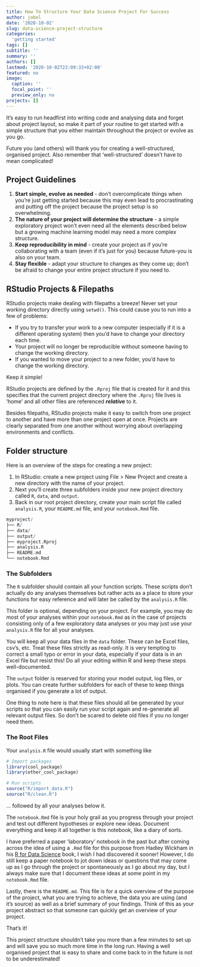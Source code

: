 ```yaml
---
title: How To Structure Your Data Science Project For Success
author: jobel
date: '2020-10-02'
slug: data-science-project-structure
categories:
  'getting started'
tags: []
subtitle: ''
summary: ''
authors: []
lastmod: '2020-10-02T23:09:33+02:00'
featured: no
image:
  caption: ''
  focal_point: ''
  preview_only: no
projects: []
---
```


It's easy to run headfirst into writing code and analysing data and forget about project layout, so make it part of your routine to get started with a simple structure that you either maintain throughout the project or evolve as you go.

Future you (and others) will thank you for creating a well-structured, organised project. Also remember that 'well-structured' doesn't have to mean complicated!

## Project Guidelines

1. **Start simple, evolve as needed** - don't overcomplicate things when you're just getting started because this may even lead to procrastinating and putting off the project because the project setup is so overwhelming.
2. **The nature of your project will determine the structure** - a simple exploratory project won't even need all the elements described below but a growing machine learning model may need a more complex structure.
3. **Keep reproducibility in mind** - create your project as if you're collaborating with a team (even if it's just for you) because future-you is also on your team.
4. **Stay flexible** - adapt your structure to changes as they come up; don't be afraid to change your entire project structure if you need to.

## RStudio Projects & Filepaths

RStudio projects make dealing with filepaths a breeze! Never set your working directory directly using `setwd()`. This could cause you to run into a few of problems:

- If you try to transfer your work to a new computer (especially if it is a different operating system) then you'd have to change your directory each time.
- Your project will no longer be reproducible without someone having to change the working directory.
- If you wanted to move your project to a new folder, you'd have to change the working directory.

Keep it simple! 

RStudio projects are defined by the `.Rproj` file that is created for it and this specifies that the current project directory where the `.Rproj` file lives is 'home' and all other files are referenced ***relative*** to it. 

Besides filepaths, RStudio projects make it easy to switch from one project to another and have more than one project open at once. Projects are clearly separated from one another without worrying about overlapping environments and conflicts.

## Folder structure

Here is an overview of the steps for creating a new project:

1. In RStudio: create a new project using File > New Project and create a new directory with the name of your project.
2. Next you'll create three subfolders inside your new project directory called `R`, `data`, and `output`.
3. Back in our root project directory, create your main script file called `analysis.R`, your `README.md` file, and your `notebook.Rmd` file.

```r
myproject/
├── R/
├── data/
├── output/
├── myproject.Rproj
├── analysis.R
├── README.md
└── notebook.Rmd
```

### The Subfolders

The `R` subfolder should contain all your function scripts. These scripts don't actually do any analyses themselves but rather acts as a place to store your functions for easy reference and will later be called by the `analysis.R` file. 

This folder is optional, depending on your project. For example, you may do most of your analyses within your `notebook.Rmd` as in the case of projects consisting only of a few exploratory data analyses or you may just use your `analysis.R` file for all your analyses.

You will keep all your data files in the `data` folder. These can be Excel files, csv's, etc. Treat these files strictly as read-only. It is very tempting to correct a small typo or error in your data, especially if your data is in an Excel file but resist this! Do all your editing within R and keep these steps well-documented. 

The `output` folder is reserved for storing your model output, log files, or plots. You can create further subfolders for each of these to keep things organised if you generate a lot of output. 

One thing to note here is that these files should all be generated by your scripts so that you can easily run your script again and re-generate all relevant output files. So don't be scared to delete old files if you no longer need them.

### The Root Files

Your `analysis.R` file would usually start with something like

```r
# Import packages
library(cool_package)
library(other_cool_package)

# Run scripts
source("R/import_data.R")
source("R/clean.R")
```

… followed by all your analyses below it.

The `notebook.Rmd` file is your holy grail as you progress through your project and test out different hypotheses or explore new ideas. Document everything and keep it all together is this notebook, like a diary of sorts. 

I have preferred a paper 'laboratory' notebook in the past but after coming across the idea of using a `.Rmd` file for this purpose from Hadley Wickham in his [R for Data Science](https://r4ds.had.co.nz/r-markdown-workflow.html) book, I wish I had discovered it sooner! However, I do still keep a paper notebook to jot down ideas or questions that may come up as I go through the project or spontaneously as I go about my day, but I always make sure that I document these ideas at some point in my `notebook.Rmd` file.

Lastly, there is the `README.md`. This file is for a quick overview of the purpose of the project, what you are trying to achieve, the data you are using (and it's source) as well as a brief summary of your findings. Think of this as your project abstract so that someone can quickly get an overview of your project.

That's it! 

This project structure shouldn't take you more than a few minutes to set up and will save you so much more time in the long run. Having a well organised project that is easy to share and come back to in the future is not to be underestimated!
